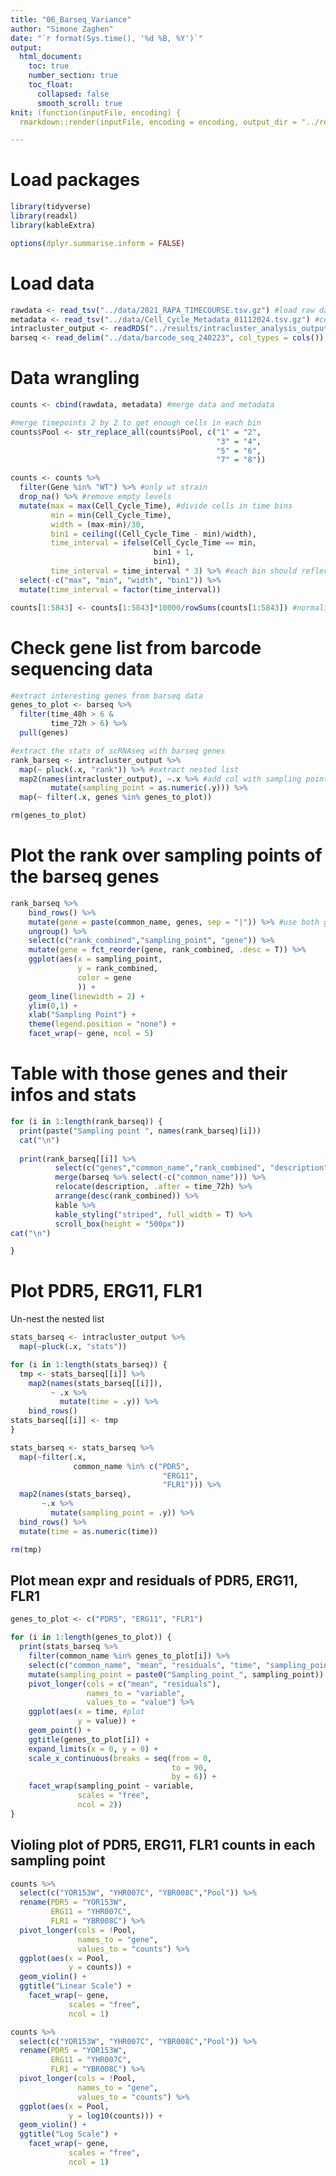 ```yaml
---
title: "06_Barseq_Variance"
author: "Simone Zaghen"
date: "`r format(Sys.time(), '%d %B, %Y')`"
output: 
  html_document: 
    toc: true
    number_section: true
    toc_float: 
      collapsed: false
      smooth_scroll: true
knit: (function(inputFile, encoding) {
  rmarkdown::render(inputFile, encoding = encoding, output_dir = "../results/") })

---
```


# Load packages

```r
library(tidyverse)
library(readxl)
library(kableExtra)

options(dplyr.summarise.inform = FALSE)

```

# Load data

```r
rawdata <- read_tsv("../data/2021_RAPA_TIMECOURSE.tsv.gz") #load raw data
metadata <- read_tsv("../data/Cell_Cycle_Metadata_01112024.tsv.gz") #cell cycle data
intracluster_output <- readRDS("../results/intracluster_analysis_output.Rds")
barseq <- read_delim("../data/barcode_seq_240223", col_types = cols())

```

# Data wrangling 

```r
counts <- cbind(rawdata, metadata) #merge data and metadata

#merge timepoints 2 by 2 to get enough cells in each bin
counts$Pool <- str_replace_all(counts$Pool, c("1" = "2",
                                              "3" = "4", 
                                              "5" = "6", 
                                              "7" = "8"))

counts <- counts %>%
  filter(Gene %in% "WT") %>% #only wt strain
  drop_na() %>% #remove empty levels
  mutate(max = max(Cell_Cycle_Time), #divide cells in time bins
         min = min(Cell_Cycle_Time),
         width = (max-min)/30,
         bin1 = ceiling((Cell_Cycle_Time - min)/width),
         time_interval = ifelse(Cell_Cycle_Time == min, 
                                bin1 + 1, 
                                bin1),
         time_interval = time_interval * 3) %>% #each bin should reflect minutes
  select(-c("max", "min", "width", "bin1")) %>%
  mutate(time_interval = factor(time_interval))

counts[1:5843] <- counts[1:5843]*10000/rowSums(counts[1:5843]) #normalize df

```

# Check gene list from barcode sequencing data

```r
#extract interesting genes from barseq data
genes_to_plot <- barseq %>%
  filter(time_48h > 6 &
         time_72h > 6) %>%
  pull(genes)

#extract the stats of scRNAseq with barseq genes
rank_barseq <- intracluster_output %>%
  map(~ pluck(.x, "rank")) %>% #extract nested list
  map2(names(intracluster_output), ~.x %>% #add col with sampling point
         mutate(sampling_point = as.numeric(.y))) %>%
  map(~ filter(.x, genes %in% genes_to_plot))

rm(genes_to_plot)

```

# Plot the rank over sampling points of the barseq genes

```r
rank_barseq %>%
    bind_rows() %>%
    mutate(gene = paste(common_name, genes, sep = "|")) %>% #use both genes names
    ungroup() %>%
    select(c("rank_combined","sampling_point", "gene")) %>% 
    mutate(gene = fct_reorder(gene, rank_combined, .desc = T)) %>%
    ggplot(aes(x = sampling_point,
               y = rank_combined,
               color = gene
               )) + 
    geom_line(linewidth = 2) + 
    ylim(0,1) +
    xlab("Sampling Point") +
    theme(legend.position = "none") +
    facet_wrap(~ gene, ncol = 5)

```

# Table with those genes and their infos and stats

```r

for (i in 1:length(rank_barseq)) {
  print(paste("Sampling point ", names(rank_barseq)[i]))
  cat("\n")
  
  print(rank_barseq[[i]] %>% 
          select(c("genes","common_name","rank_combined", "description")) %>% 
          merge(barseq %>% select(-c("common_name"))) %>%
          relocate(description, .after = time_72h) %>%
          arrange(desc(rank_combined)) %>%
          kable %>%
          kable_styling("striped", full_width = T) %>% 
          scroll_box(height = "500px"))
cat("\n")

}

```

# Plot PDR5, ERG11, FLR1

Un-nest the nested list

```r
stats_barseq <- intracluster_output %>%
  map(~pluck(.x, "stats"))

for (i in 1:length(stats_barseq)) {
  tmp <- stats_barseq[[i]] %>% 
    map2(names(stats_barseq[[i]]), 
         ~ .x %>% 
           mutate(time = .y)) %>%
    bind_rows()
stats_barseq[[i]] <- tmp
}

stats_barseq <- stats_barseq %>%
  map(~filter(.x,
              common_name %in% c("PDR5",
                                  "ERG11",
                                  "FLR1"))) %>%
  map2(names(stats_barseq),
       ~.x %>%
         mutate(sampling_point = .y)) %>%
  bind_rows() %>%
  mutate(time = as.numeric(time))

rm(tmp)

```

## Plot mean expr and residuals of PDR5, ERG11, FLR1

```r
genes_to_plot <- c("PDR5", "ERG11", "FLR1")

for (i in 1:length(genes_to_plot)) {
  print(stats_barseq %>%
    filter(common_name %in% genes_to_plot[i]) %>%
    select(c("common_name", "mean", "residuals", "time", "sampling_point")) %>%
    mutate(sampling_point = paste0("Sampling_point_", sampling_point)) %>%
    pivot_longer(cols = c("mean", "residuals"),
                 names_to = "variable",
                 values_to = "value") %>%
    ggplot(aes(x = time, #plot
               y = value)) +
    geom_point() +
    ggtitle(genes_to_plot[i]) +
    expand_limits(x = 0, y = 0) +
    scale_x_continuous(breaks = seq(from = 0,
                                    to = 90,
                                    by = 6)) +
    facet_wrap(sampling_point ~ variable, 
               scales = "free", 
               ncol = 2))
}

```

## Violing plot of PDR5, ERG11, FLR1 counts in each sampling point

```r
counts %>%
  select(c("YOR153W", "YHR007C", "YBR008C","Pool")) %>%
  rename(PDR5 = "YOR153W", 
         ERG11 = "YHR007C", 
         FLR1 = "YBR008C") %>%
  pivot_longer(cols = !Pool,
               names_to = "gene",
               values_to = "counts") %>%
  ggplot(aes(x = Pool,
             y = counts)) +
  geom_violin() +
  ggtitle("Linear Scale") +
    facet_wrap(~ gene,
             scales = "free",
             ncol = 1)

counts %>%
  select(c("YOR153W", "YHR007C", "YBR008C","Pool")) %>%
  rename(PDR5 = "YOR153W", 
         ERG11 = "YHR007C", 
         FLR1 = "YBR008C") %>%
  pivot_longer(cols = !Pool,
               names_to = "gene",
               values_to = "counts") %>%
  ggplot(aes(x = Pool,
             y = log10(counts))) +
  geom_violin() +
  ggtitle("Log Scale") +
    facet_wrap(~ gene,
             scales = "free",
             ncol = 1)

```

